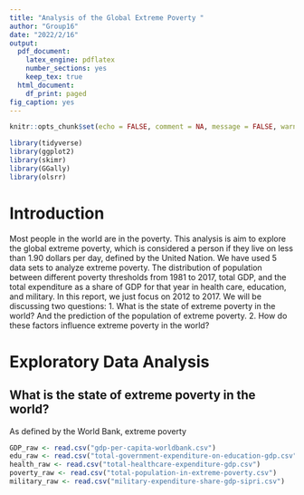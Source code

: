 ```yaml
---
title: "Analysis of the Global Extreme Poverty "
author: "Group16"
date: "2022/2/16"
output:
  pdf_document:
    latex_engine: pdflatex
    number_sections: yes
    keep_tex: true
  html_document:
    df_print: paged
fig_caption: yes
---
```


```r
knitr::opts_chunk$set(echo = FALSE, comment = NA, message = FALSE, warning = FALSE)
```

```r
library(tidyverse)
library(ggplot2)
library(skimr)
library(GGally)
library(olsrr)

```

# Introduction 
Most people in the world are in the poverty. This analysis is aim to explore the global extreme poverty, which is considered a person if they live on less than 1.90 dollars per day, defined by the United Nation. 
We have used 5 data sets to analyze extreme poverty. The distribution of population between different poverty thresholds from 1981 to 2017, total GDP, and the total expenditure as a share of GDP for that year in health care, education, and military. In this report, we just focus on 2012 to 2017. We will be discussing two questions:
1. What is the state of extreme poverty in the world? And the prediction of the population of extreme poverty.
2. How do these factors influence extreme poverty in the world? 


# Exploratory Data Analysis  
## What is the state of extreme poverty in the world?
As defined by the World Bank, extreme poverty 
```r
GDP_raw <- read.csv("gdp-per-capita-worldbank.csv")
edu_raw <- read.csv("total-government-expenditure-on-education-gdp.csv")
health_raw <- read.csv("total-healthcare-expenditure-gdp.csv")
poverty_raw <- read.csv("total-population-in-extreme-poverty.csv")
military_raw <- read.csv("military-expenditure-share-gdp-sipri.csv")
```

